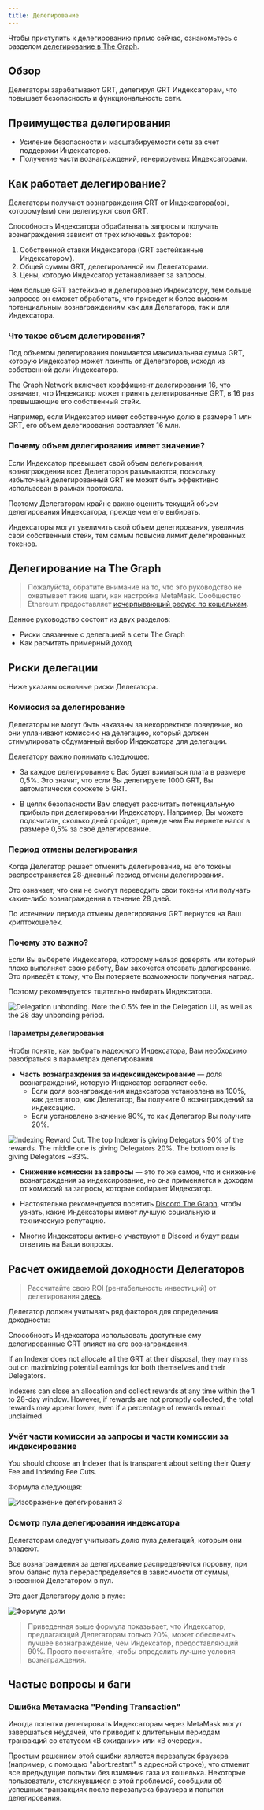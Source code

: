 ```yaml
---
title: Делегирование
---
```


Чтобы приступить к делегированию прямо сейчас, ознакомьтесь с разделом [делегирование в The Graph](https://thegraph.com/explorer/delegate?chain=arbitrum-one).

## Обзор

Делегаторы зарабатывают GRT, делегируя GRT Индексаторам, что повышает безопасность и функциональность сети.

<VideoEmbed title="What is Delegating?" youtube="VACg8bitnVc" />

## Преимущества делегирования

- Усиление безопасности и масштабируемости сети за счет поддержки Индексаторов.
- Получение части вознаграждений, генерируемых Индексаторами.

## Как работает делегирование?

Делегаторы получают вознаграждения GRT от Индексатора(ов), которому(ым) они делегируют свои GRT.

Способность Индексатора обрабатывать запросы и получать вознаграждения зависит от трех ключевых факторов:

1. Собственной ставки Индексатора (GRT застейканные Индексатором).
2. Общей суммы GRT, делегированной им Делегаторами.
3. Цены, которую Индексатор устанавливает за запросы.

Чем больше GRT застейкано и делегировано Индексатору, тем больше запросов он сможет обработать, что приведет к более высоким потенциальным вознаграждениям как для Делегатора, так и для Индексатора.

### Что такое объем делегирования?

Под объемом делегирования понимается максимальная сумма GRT, которую Индексатор может принять от Делегаторов, исходя из собственной доли Индексатора.

The Graph Network включает коэффициент делегирования 16, что означает, что Индексатор может принять делегированные GRT, в 16 раз превышающие его собственный стейк.

Например, если Индексатор имеет собственную долю в размере 1 млн GRT, его объем делегирования составляет 16 млн.

### Почему объем делегирования имеет значение?

Если Индексатор превышает свой объем делегирования, вознаграждения всех Делегаторов размываются, поскольку избыточный делегированный GRT не может быть эффективно использован в рамках протокола.

Поэтому Делегаторам крайне важно оценить текущий объем делегирования Индексатора, прежде чем его выбирать.

Индексаторы могут увеличить свой объем делегирования, увеличив свой собственный стейк, тем самым повысив лимит делегированных токенов.

## Делегирование на The Graph

<VideoEmbed title="How to Acquire GRT" youtube="HVyIrMcNu7I" />

> Пожалуйста, обратите внимание на то, что это руководство не охватывает такие шаги, как настройка MetaMask. Сообщество Ethereum предоставляет [исчерпывающий ресурс по кошелькам](https://ethereum.org/en/wallets/).

Данное руководство состоит из двух разделов:

- Риски связанные с делегацией в сети The Graph
- Как расчитать примерный доход

## Риски делегации

Ниже указаны основные риски Делегатора.

### Комиссия за делегирование

Делегаторы не могут быть наказаны за некорректное поведение, но они уплачивают комиссию на делегацию, который должен стимулировать обдуманный выбор Индексатора для делегации.

Делегатору важно понимать следующее:

- За каждое делегирование с Вас будет взиматься плата в размере 0,5%. Это значит, что если Вы делегируете 1000 GRT, Вы автоматически сожжете 5 GRT.

- В целях безопасности Вам следует рассчитать потенциальную прибыль при делегировании Индексатору. Например, Вы можете подсчитать, сколько дней пройдет, прежде чем Вы вернете налог в размере 0,5% за своё делегирование.

### Период отмены делегирования

Когда Делегатор решает отменить делегирование, на его токены распространяется 28-дневный период отмены делегирования.

Это означает, что они не смогут переводить свои токены или получать какие-либо вознаграждения в течение 28 дней.

По истечении периода отмены делегирования GRT вернутся на Ваш криптокошелек.

### Почему это важно?

Если Вы выберете Индексатора, которому нельзя доверять или который плохо выполняет свою работу, Вам захочется отозвать делегирование. Это приведёт к тому, что Вы потеряете возможности получения наград.

Поэтому рекомендуется тщательно выбирать Индексатора.

![Delegation unbonding. Note the 0.5% fee in the Delegation UI, as well as the 28 day unbonding period.](/img/Delegation-Unbonding.png)

#### Параметры делегирования

Чтобы понять, как выбрать надежного Индексатора, Вам необходимо разобраться в параметрах делегирования.

- **Часть вознаграждения за индексиндексирование** — доля вознаграждений, которую Индексатор оставляет себе.
  - Если доля вознаграждения индексатора установлена на 100%, как делегатор, как Делегатор, Вы получите 0 вознаграждений за индексацию.
  - Если установлено значение 80%, то как Делегатор Вы получите 20%.

![Indexing Reward Cut. The top Indexer is giving Delegators 90% of the rewards. The middle one is giving Delegators 20%. The bottom one is giving Delegators ~83%.](/img/Indexing-Reward-Cut.png)

- **Снижение комиссии за запросы** — это то же самое, что и снижение вознаграждения за индексирование, но она применяется к доходам от комиссий за запросы, которые собирает Индексатор.

- Настоятельно рекомендуется посетить [Discord The Graph](https://discord.gg/graphprotocol), чтобы узнать, какие Индексаторы имеют лучшую социальную и техническую репутацию.

- Многие Индексаторы активно участвуют в Discord и будут рады ответить на Ваши вопросы.

## Расчет ожидаемой доходности Делегаторов

> Рассчитайте свою ROI (рентабельность инвестиций) от делегирования [здесь](https://thegraph.com/explorer/delegate?chain=arbitrum-one).

Делегатор должен учитывать ряд факторов для определения доходности:

Способность Индексатора использовать доступные ему делегированные GRT влияет на его вознаграждения.

If an Indexer does not allocate all the GRT at their disposal, they may miss out on maximizing potential earnings for both themselves and their Delegators.

Indexers can close an allocation and collect rewards at any time within the 1 to 28-day window. However, if rewards are not promptly collected, the total rewards may appear lower, even if a percentage of rewards remain unclaimed.

### Учёт части комиссии за запросы и части комиссии за индексирование

You should choose an Indexer that is transparent about setting their Query Fee and Indexing Fee Cuts.

Формула следующая:

![Изображение делегирования 3](/img/Delegation-Reward-Formula.png)

### Осмотр пула делегирования индексатора

<VideoEmbed title="How to Choose the Right Indexer for Your Delegation" youtube="G0HyUZ0m_Q8" />

Делегаторам следует учитывать долю пула делегаций, которым они владеют.

Все вознаграждения за делегирование распределяются поровну, при этом баланс пула перераспределяется в зависимости от суммы, внесенной Делегатором в пул.

Это дает Делегатору долю в пуле:

![Формула доли](/img/Share-Forumla.png)

> Приведенная выше формула показывает, что Индексатор, предлагающий Делегаторам только 20%, может обеспечить лучшее вознаграждение, чем Индексатор, предоставляющий 90%. Просто посчитайте, чтобы определить лучшие условия вознаграждения.

## Частые вопросы и баги

### Ошибка Метамаска "Pending Transaction"

Иногда попытки делегировать Индексаторам через MetaMask могут завершаться неудачей, что приводит к длительным периодам транзакций со статусом «В ожидании» или «В очереди».

Простым решением этой ошибки является перезапуск браузера (например, с помощью "abort:restart" в адресной строке), что отменит все предыдущие попытки без взимания газа из кошелька. Некоторые пользователи, столкнувшиеся с этой проблемой, сообщили об успешных транзакциях после перезапуска браузера и попытки делегирования.
